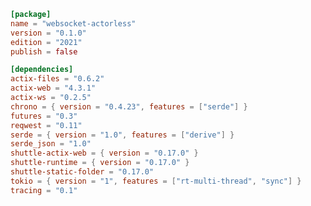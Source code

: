 ```toml Cargo.toml
[package]
name = "websocket-actorless"
version = "0.1.0"
edition = "2021"
publish = false

[dependencies]
actix-files = "0.6.2"
actix-web = "4.3.1"
actix-ws = "0.2.5"
chrono = { version = "0.4.23", features = ["serde"] }
futures = "0.3"
reqwest = "0.11"
serde = { version = "1.0", features = ["derive"] }
serde_json = "1.0"
shuttle-actix-web = { version = "0.17.0" }
shuttle-runtime = { version = "0.17.0" }
shuttle-static-folder = "0.17.0"
tokio = { version = "1", features = ["rt-multi-thread", "sync"] }
tracing = "0.1"

```
